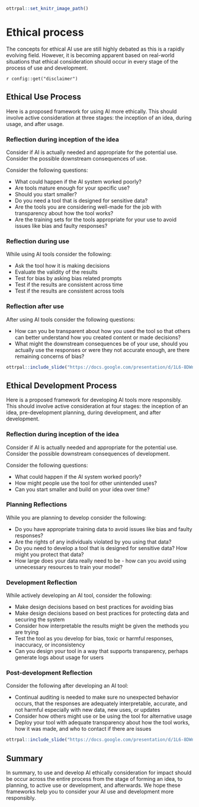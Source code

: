 


```r
ottrpal::set_knitr_image_path()
```

# Ethical process

The concepts for ethical AI use are still highly debated as this is a rapidly evolving field.
However, it is becoming apparent based on real-world situations that ethical consideration should occur in every stage of the process of use and development.

<div class = disclaimer>
`r config::get("disclaimer")`
</div>


## Ethical Use Process
Here is a proposed framework for using AI more ethically. This should involve active consideration at three stages: the inception of an idea, during usage, and after usage.

### Reflection during inception of the idea

Consider if AI is actually needed and appropriate for the potential use. Consider the possible downstream consequences of use. 

Consider the following questions:

- What could happen if the AI system worked poorly? 
- Are tools mature enough for your specific use? 
- Should you start smaller?
- Do you need a tool that is designed for sensitive data?
- Are the tools you are considering well-made for the job with transparency about how the tool works? 
- Are the training sets for the tools appropriate for your use to avoid issues like bias and faulty responses?

### Reflection during use

While using AI tools consider the following:

- Ask the tool how it is making decisions
- Evaluate the validity of the results
- Test for bias by asking bias related prompts
- Test if the results are consistent across time
- Test if the results are consistent across tools


### Reflection after use

After using AI tools consider the following questions:

- How can you be transparent about how you used the tool so that others can better understand how you created content or made decisions?
- What might the downstream consequences be of your use, should you actually use the responses or were they not accurate enough, are there remaining concerns of bias?

```r
ottrpal::include_slide("https://docs.google.com/presentation/d/1L6-8DWn028c1o0p9gwXmz90BRcy_PjPqb683nbk1gHQ/edit#slide=id.g2a6edf1b878_12_0")
```

## Ethical Development Process

Here is a proposed framework for developing AI tools more responsibly. This should involve active consideration at four stages: the inception of an idea, pre-development planning, during development, and after development.


### Reflection during inception of the idea

Consider if AI is actually needed and appropriate for the potential use. Consider the possible downstream consequences of development. 

Consider the following questions:

- What could happen if the AI system worked poorly? 
- How might people use the tool for other unintended uses?
- Can you start smaller and build on your idea over time?

### Planning Reflections

While you are planning to develop consider the following:

- Do you have appropriate training data to avoid issues like bias and faulty responses?
- Are the rights of any individuals violated by you using that data? 
- Do you need to develop a tool that is designed for sensitive data? How might you protect that data?
- How large does your data really need to be - how can you avoid using unnecessary resources to train your model?


### Development Reflection

While actively developing an AI tool, consider the following:

- Make design decisions based on best practices for avoiding bias
- Make design decisions based on best practices for protecting data and securing the system 
- Consider how interpretable the results might be given the methods you are trying
- Test the tool as you develop for bias, toxic or harmful responses, inaccuracy, or inconsistency
- Can you design your tool in a way that supports transparency, perhaps generate logs about usage for users

### Post-development Reflection

Consider the following after developing an AI tool:

- Continual auditing is needed to make sure no unexpected behavior occurs, that the responses  are adequately interpretable, accurate, and not harmful  especially with new data, new uses, or updates
- Consider how others might use or be using the tool for alternative usage
- Deploy your tool with adequate transparency about how the tool works, how it was made, and who to contact if there are issues

```r
ottrpal::include_slide("https://docs.google.com/presentation/d/1L6-8DWn028c1o0p9gwXmz90BRcy_PjPqb683nbk1gHQ/edit#slide=id.g2a75372534b_12_1")
```

## Summary

In summary, to use and develop AI ethically consideration for impact should be occur across the entire process from the stage of forming an idea, to planning, to active use or development, and afterwards. We hope these frameworks help you to consider your AI use and development more responsibly. 